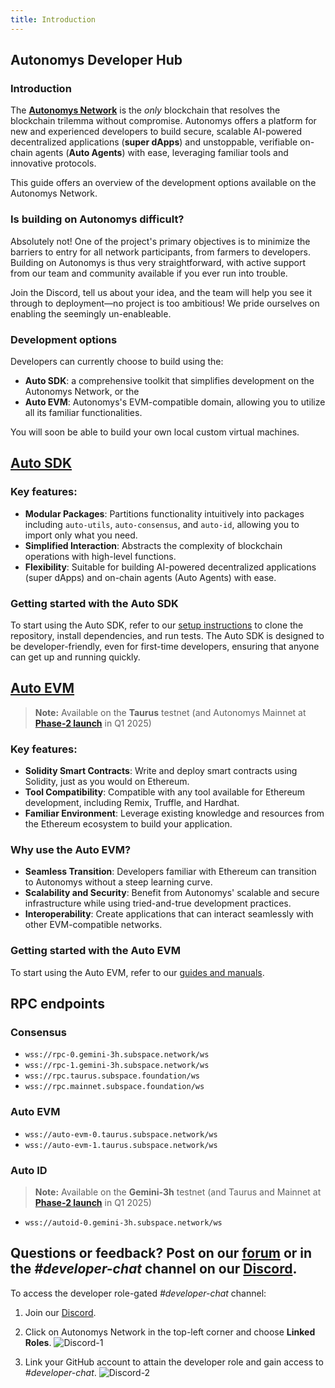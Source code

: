 ```yaml
---
title: Introduction
---
```


## Autonomys Developer Hub

### Introduction
The [**Autonomys Network**](https://autonomys.xyz) is the *only* blockchain that resolves the blockchain trilemma without compromise. Autonomys offers a platform for new and experienced developers to build secure, scalable AI-powered decentralized applications (**super dApps**) and unstoppable, verifiable on-chain agents (**Auto Agents**) with ease, leveraging familiar tools and innovative protocols.

This guide offers an overview of the development options available on the Autonomys Network.

### Is building on Autonomys difficult?

Absolutely not! One of the project's primary objectives is to minimize the barriers to entry for all network participants, from farmers to developers. Building on Autonomys is thus very straightforward, with active support from our team and community available if you ever run into trouble.

Join the Discord, tell us about your idea, and the team will help you see it through to deployment—no project is too ambitious! We pride ourselves on enabling the seemingly un-enableable.

### Development options

Developers can currently choose to build using the:
- **Auto SDK**: a comprehensive toolkit that simplifies development on the Autonomys Network, or the
- **Auto EVM**: Autonomys's EVM-compatible domain, allowing you to utilize all its familiar functionalities.

You will soon be able to build your own local custom virtual machines.

## [Auto SDK](/sdk)

### Key features:
- **Modular Packages**: Partitions functionality intuitively into packages including `auto-utils`, `auto-consensus`, and `auto-id`, allowing you to import only what you need.
- **Simplified Interaction**: Abstracts the complexity of blockchain operations with high-level functions.
- **Flexibility**: Suitable for building AI-powered decentralized applications (super dApps) and on-chain agents (Auto Agents) with ease.

### Getting started with the Auto SDK
To start using the Auto SDK, refer to our [setup instructions](/sdk) to clone the repository, install dependencies, and run tests. The Auto SDK is designed to be developer-friendly, even for first-time developers, ensuring that anyone can get up and running quickly.

## [Auto EVM](/evm/introduction)

> **Note:** Available on the **Taurus** testnet (and Autonomys Mainnet at [**Phase-2 launch**](https://forum.autonomys.xyz/t/phased-launch-roadmap/4414) in Q1 2025)

### Key features:
- **Solidity Smart Contracts**: Write and deploy smart contracts using Solidity, just as you would on Ethereum.
- **Tool Compatibility**: Compatible with any tool available for Ethereum development, including Remix, Truffle, and Hardhat.
- **Familiar Environment**: Leverage existing knowledge and resources from the Ethereum ecosystem to build your application.

### Why use the Auto EVM?
- **Seamless Transition**: Developers familiar with Ethereum can transition to Autonomys without a steep learning curve.
- **Scalability and Security**: Benefit from Autonomys' scalable and secure infrastructure while using tried-and-true development practices.
- **Interoperability**: Create applications that can interact seamlessly with other EVM-compatible networks.

### Getting started with the Auto EVM
To start using the Auto EVM, refer to our [guides and manuals](/evm/introduction).

## RPC endpoints

### Consensus
- `wss://rpc-0.gemini-3h.subspace.network/ws`
- `wss://rpc-1.gemini-3h.subspace.network/ws`
- `wss://rpc.taurus.subspace.foundation/ws`
- `wss://rpc.mainnet.subspace.foundation/ws`

### Auto EVM
- `wss://auto-evm-0.taurus.subspace.network/ws`
- `wss://auto-evm-1.taurus.subspace.network/ws`

### Auto ID

> **Note:** Available on the **Gemini-3h** testnet (and Taurus and Mainnet at [**Phase-2 launch**](https://forum.autonomys.xyz/t/phased-launch-roadmap/4414) in Q1 2025)

- `wss://autoid-0.gemini-3h.subspace.network/ws`

## Questions or feedback? Post on our [forum](https://forum.autonomys.xyz/) or in the *#developer-chat* channel on our [Discord](https://discord.gg/EAw6B48r).

To access the developer role-gated *#developer-chat* channel:
1. Join our [Discord](https://discord.gg/vhv5cEZN).
2. Click on Autonomys Network in the top-left corner and choose **Linked Roles**.
   ![Discord-1](/developers/Discord-1.png)

3. Link your GitHub account to attain the developer role and gain access to *#developer-chat*. 
   ![Discord-2](/developers/Discord-2.png)
